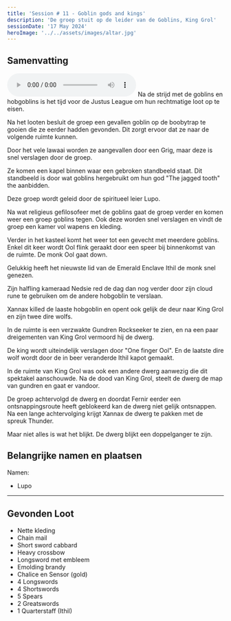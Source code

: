 ```yaml
---
title: 'Session # 11 - Goblin gods and kings'
description: 'De groep stuit op de leider van de Goblins, King Grol'
sessionDate: '17 May 2024'
heroImage: '../../assets/images/altar.jpg'
---
```



## Samenvatting

<audio controls>
  <source src={audio} type="audio/mpeg" />
  Your browser does not support the audio element.
</audio>
Na de strijd met de goblins en hobgoblins is het tijd voor de Justus League om hun rechtmatige
loot op te eisen.

Na het looten besluit de groep een gevallen goblin op de boobytrap te gooien die ze eerder hadden gevonden. Dit zorgt ervoor dat ze naar de volgende ruimte kunnen.

Door het vele lawaai worden ze aangevallen door een Grig, maar deze is snel verslagen door de groep.

Ze komen een kapel binnen waar een gebroken standbeeld staat. Dit standbeeld is door wat goblins hergebruikt om hun god "The jagged tooth" the aanbidden.

Deze groep wordt geleid door de spiritueel leier Lupo.

Na wat religieus gefilosofeer met de goblins gaat de groep verder en komen weer een groep goblins tegen. Ook deze worden snel verslagen en vindt de groep een kamer vol wapens en kleding.

Verder in het kasteel komt het weer tot een gevecht met meerdere goblins. Enkel dit keer wordt <CharacterPopper character="ool" client:load>Ool</CharacterPopper> flink geraakt door een speer bij binnenkomst van de ruimte. De monk <CharacterPopper character="ool" client:load>Ool</CharacterPopper> gaat down.

Gelukkig heeft het nieuwste lid van de Emerald Enclave <CharacterPopper character="ithil" client:load>Ithil</CharacterPopper> de monk snel genezen.

Zijn halfling kameraad Nedsie red de dag dan nog verder door zijn cloud rune te gebruiken om de andere hobgoblin te verslaan.

<CharacterPopper character="xannax" client:load>Xannax</CharacterPopper> killed de laaste hobgoblin en opent ook gelijk de deur naar King Grol en zijn twee dire wolfs.

In de ruimte is een verzwakte Gundren Rockseeker te zien, en na een paar dreigementen van King Grol vermoord hij de dwerg.

De king wordt uiteindelijk verslagen door "One finger Ool". En de laatste dire wolf wordt door de in beer veranderde Ithil kapot gemaakt.

In de ruimte van King Grol was ook een andere dwerg aanwezig die dit spektakel aanschouwde. Na de dood van King Grol, steelt de dwerg de map van gundren en gaat er vandoor.

De groep achtervolgd de dwerg en doordat <CharacterPopper character="fernir" client:load>Fernir</CharacterPopper> eerder een ontsnappingsroute heeft geblokeerd kan de dwerg niet gelijk ontsnappen. Na een lange achtervolging krijgt <CharacterPopper character="xannax" client:load>Xannax</CharacterPopper> de dwerg te pakken met de spreuk Thunder.

Maar niet alles is wat het blijkt. De dwerg blijkt een doppelganger te zijn.

## Belangrijke namen en plaatsen

Namen:

- Lupo

---

## Gevonden Loot

- Nette kleding
- Chain mail
- Short sword cabbard
- Heavy crossbow
- Longsword met embleem
- Emolding brandy
- Chalice en Sensor (gold)
- 4 Longswords
- 4 Shortswords
- 5 Spears
- 2 Greatswords
- 1 Quarterstaff (Ithil)
